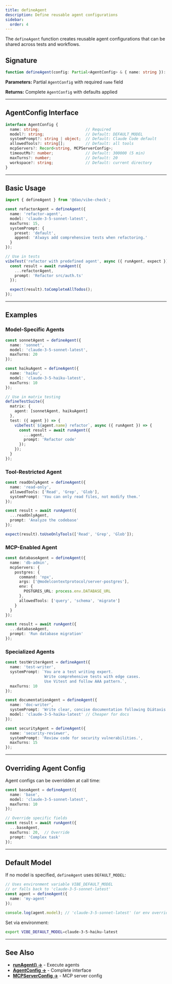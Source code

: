 ```yaml
---
title: defineAgent
description: Define reusable agent configurations
sidebar:
  order: 4
---
```



The `defineAgent` function creates reusable agent configurations that can be shared across tests and workflows.

## Signature

```typescript
function defineAgent(config: Partial<AgentConfig> & { name: string }): AgentConfig
```

**Parameters:** Partial `AgentConfig` with required `name` field

**Returns:** Complete `AgentConfig` with defaults applied

---

## AgentConfig Interface

```typescript
interface AgentConfig {
  name: string;                    // Required
  model?: string;                  // Default: DEFAULT_MODEL
  systemPrompt?: string | object;  // Default: Claude Code default
  allowedTools?: string[];         // Default: all tools
  mcpServers?: Record<string, MCPServerConfig>;
  timeoutMs?: number;              // Default: 300000 (5 min)
  maxTurns?: number;               // Default: 20
  workspace?: string;              // Default: current directory
}
```

---

## Basic Usage

```typescript
import { defineAgent } from '@dao/vibe-check';

const refactorAgent = defineAgent({
  name: 'refactor-agent',
  model: 'claude-3-5-sonnet-latest',
  maxTurns: 15,
  systemPrompt: {
    preset: 'default',
    append: 'Always add comprehensive tests when refactoring.'
  }
});

// Use in tests
vibeTest('refactor with predefined agent', async ({ runAgent, expect }) => {
  const result = await runAgent({
    ...refactorAgent,
    prompt: 'Refactor src/auth.ts'
  });

  expect(result).toCompleteAllTodos();
});
```

---

## Examples

### Model-Specific Agents

```typescript
const sonnetAgent = defineAgent({
  name: 'sonnet',
  model: 'claude-3-5-sonnet-latest',
  maxTurns: 20
});

const haikuAgent = defineAgent({
  name: 'haiku',
  model: 'claude-3-5-haiku-latest',
  maxTurns: 10
});

// Use in matrix testing
defineTestSuite({
  matrix: {
    agent: [sonnetAgent, haikuAgent]
  },
  test: ({ agent }) => {
    vibeTest(`${agent.name} refactor`, async ({ runAgent }) => {
      const result = await runAgent({
        ...agent,
        prompt: 'Refactor code'
      });
    });
  }
});
```

### Tool-Restricted Agent

```typescript
const readOnlyAgent = defineAgent({
  name: 'read-only',
  allowedTools: ['Read', 'Grep', 'Glob'],
  systemPrompt: 'You can only read files, not modify them.'
});

const result = await runAgent({
  ...readOnlyAgent,
  prompt: 'Analyze the codebase'
});

expect(result).toUseOnlyTools(['Read', 'Grep', 'Glob']);
```

### MCP-Enabled Agent

```typescript
const databaseAgent = defineAgent({
  name: 'db-admin',
  mcpServers: {
    postgres: {
      command: 'npx',
      args: ['@modelcontextprotocol/server-postgres'],
      env: {
        POSTGRES_URL: process.env.DATABASE_URL
      },
      allowedTools: ['query', 'schema', 'migrate']
    }
  }
});

const result = await runAgent({
  ...databaseAgent,
  prompt: 'Run database migration'
});
```

### Specialized Agents

```typescript
const testWriterAgent = defineAgent({
  name: 'test-writer',
  systemPrompt: `You are a test writing expert.
                 Write comprehensive tests with edge cases.
                 Use Vitest and follow AAA pattern.`,
  maxTurns: 10
});

const documentationAgent = defineAgent({
  name: 'doc-writer',
  systemPrompt: 'Write clear, concise documentation following Diátaxis.',
  model: 'claude-3-5-haiku-latest' // Cheaper for docs
});

const securityAgent = defineAgent({
  name: 'security-reviewer',
  systemPrompt: 'Review code for security vulnerabilities.',
  maxTurns: 15
});
```

---

## Overriding Agent Config

Agent configs can be overridden at call time:

```typescript
const baseAgent = defineAgent({
  name: 'base',
  model: 'claude-3-5-sonnet-latest',
  maxTurns: 10
});

// Override specific fields
const result = await runAgent({
  ...baseAgent,
  maxTurns: 20,  // Override
  prompt: 'Complex task'
});
```

---

## Default Model

If no model is specified, `defineAgent` uses `DEFAULT_MODEL`:

```typescript
// Uses environment variable VIBE_DEFAULT_MODEL
// or falls back to 'claude-3-5-sonnet-latest'
const agent = defineAgent({
  name: 'my-agent'
});

console.log(agent.model); // 'claude-3-5-sonnet-latest' (or env override)
```

Set via environment:
```bash
export VIBE_DEFAULT_MODEL=claude-3-5-haiku-latest
```

---

## See Also

- **[runAgent() →](/api/core/runagent/)** - Execute agents
- **[AgentConfig →](/api/types/configuration/)** - Complete interface
- **[MCPServerConfig →](/api/types/configuration/)** - MCP server config
